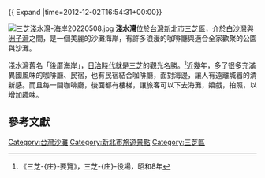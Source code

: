 {{Unreferenced|time=2012-12-02T16:54:31+00:00}}
{{ Expand |time=2012-12-02T16:54:31+00:00}}

{{otheruses|subject=台灣的淺水灣|other=香港的淺水灣|淺水灣}}
[[File:三芝淺水灣-海岸20220508.jpg|thumb]]
'''淺水灣'''位於[[台灣|台灣]][[新北市|新北市]][[三芝區|三芝區]]，介於[[白沙灣_(台灣)|白沙灣]]與[[洲子灣|洲子灣]]之間，是一個美麗的沙灘海岸，有許多浪漫的咖啡廳與適合全家歡聚的公園與沙灘。

淺水灣舊名「後厝海岸」，[[台灣日治時期|日治時代]]就是三芝的觀光名勝。<ref>《三芝-{庄}-要覽》，三芝-{庄}-役場，昭和8年</ref>近幾年，多了很多充滿異國風味的咖啡廳、民宿，也有民宿結合咖啡廳，面對海邊，讓人有遠離城囂的清新感。而且每一間咖啡廳，後面都有樓梯，讓旅客可以下去海灘，嬉戲，拍照，以增加趣味。

== 參考文獻 ==
{{reflist}}

{{景點小作品}}

[[Category:台灣沙灘|Category:台灣沙灘]]
[[Category:新北市旅遊景點|Category:新北市旅遊景點]]
[[Category:三芝區|Category:三芝區]]